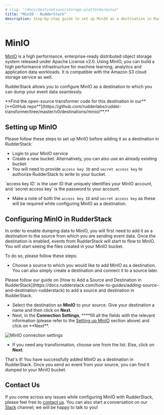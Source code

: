 ```yaml
---
# slug: "/docs/destinations/storage-platforms/minio"
title: "MinIO - RudderStack"
description: Step-by-step guide to set up MinIO as a destination in RudderStack.
---
```


# MinIO

[MinIO](https://min.io/) is a high performance, enterprise-ready distributed object storage system released under Apache License v2.0. Using MinIO, you can build a high performance infrastructure for machine learning, analytics and application data workloads. It is compatible with the Amazon S3 cloud storage service as well.

RudderStack allows you to configure MinIO as a destination to which you can dump your event data seamlessly.

<div class="successBlock">
  **Find the open-source transformer code for this destination in our**
  [**GitHub
  repo**](https://github.com/rudderlabs/rudder-transformer/tree/master/v0/destinations/minio)**.**
</div>

## Setting up MinIO

Please follow these steps to set up MinIO before adding it as a destination in RudderStack:

- Login to your MinIO service
- Create a new bucket. Alternatively, you can also use an already existing bucket.
- You will need to provide `access key ID` and `secret access key` to authorize RudderStack to write to your bucket.

<div class="infoBlock">
`access key ID` is the user ID that uniquely identifies your MinIO account, and `secret access key` is the password to your account.

</div>

- Make a note of both the `access key ID` and `secret access key` as these will be required while configuring MinIO as a destination.

## **Configuring** MinIO **in RudderStack**

In order to enable dumping data to MinIO, you will first need to add it as a destination to the source from which you are sending event data. Once the destination is enabled, events from RudderStack will start to flow to MinIO. You will start seeing the files created in your MinIO bucket.

To do so, please follow these steps:

- Choose a source to which you would like to add MinIO as a destination. You can also simply create a destination and connect it to a source later.

<div class="infoBlock">
Please follow our guide on [How to Add a Source and Destination in RudderStack](https://docs.rudderstack.com/how-to-guides/adding-source-and-destination-rudderstack) to add a source and destination in RudderStack.

</div>

- Select the destination as **MinIO** to your source. Give your destination a name and then click on **Next**.
- Next, in the **Connection Settings**, \***\*fill all the fields with the relevant information \(please refer to the [Setting up MinIO](https://docs.rudderstack.com/destinations/minio#setting-up-minio) section above\) and click on **Next\*\*.

![MinIO connection settings](../../.gitbook/assets/screenshot-2020-02-26-at-7.22.29-pm.png)

- If you need any transformation, choose one from the list. Else, click on **Next**.

That's it! You have successfully added MinIO as a destination in RudderStack. Once you send an event from your source, you can find it dumped to your MinIO bucket.

## Contact Us

If you come across any issues while configuring MinIO with RudderStack, please feel free to [contact us](mailto:%20docs@rudderstack.com). You can also start a conversation on our [Slack](https://resources.rudderstack.com/join-rudderstack-slack) channel; we will be happy to talk to you!
